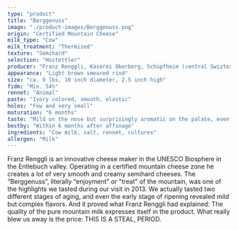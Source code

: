 ```yaml
---
type: "product"
title: "Berggenuss"
image: "./product-images/Berggenuss.png"
origin: "Certified Mountain Cheese"
milk_type: "Cow"
milk_treatment: "Thermized"
texture: "Semihard"
selection: "Hostettler"
producer: "Franz Renggli, Käserei Oberberg, Schüpfheim (central Swizterland)"
appearance: "Light brown smeared rind"
size: "ca. 9 lbs, 10 inch diameter, 2.5 inch high"
fidm: "Min. 54%"
rennet: "Animal"
paste: "Ivory colored, smooth, elastic"
holes: "Few and very small"
maturation: "6 months"
taste: "Mild on the nose but surprisingly aromatic on the palate, even a bit spicy with age"
bestby: "Within 6 months after affinage"
ingredients: "Cow milk, salt, rennet, cultures"
allergen: "Milk"
---
```


Franz Renggli is an innovative cheese maker in the UNESCO Biosphere in the Entlebuch valley. Operating in a certified mountain cheese zone he creates a lot of very smooth and creamy semihard cheeses. The “Berggenuss”, literally “enjoyment” or “treat” of the mountain, was one of the highlights we tasted during our visit in 2013. We actually tasted two different stages of aging, and even the early stage of ripening revealed mild but complex flavors. And it proved what Franz Renggli had explained: The quality of the pure mountain milk expresses itself in the product.
What really blew us away is the price: THIS IS A STEAL, PERIOD.